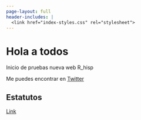 ```yaml
---
page-layout: full
header-includes: |
  <link href="index-styles.css" rel="stylesheet">
---
```



::: {.g-col-12 .g-col-md-6 id='about-me-text'}
# Hola a todos

Inicio de pruebas nueva web R_hisp


Me puedes encontrar en 
[Twitter](https://twitter.com/R_Hisp) 

:::

## Estatutos

[Link](pendiente)

